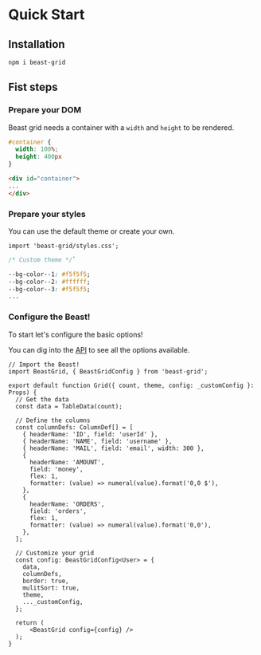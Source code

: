 # Quick Start

## Installation

```bash
npm i beast-grid
```


## Fist steps

### Prepare your DOM

Beast grid needs a container with a `width` and `height` to be rendered.

```css
#container {
  width: 100%;
  height: 400px
}
```
```html
<div id="container">
...
</div>
```

### Prepare your styles

You can use the default theme or create your own.

```tsx
import 'beast-grid/styles.css';
```

```css
/* Custom theme */`

--bg-color--1: #f5f5f5;
--bg-color--2: #ffffff;
--bg-color--3: #f5f5f5;
...
```


### Configure the Beast!

To start let's configure the basic options!

You can dig into the [API](apidef) to see all the options available.

```tsx
// Import the Beast!
import BeastGrid, { BeastGridConfig } from 'beast-grid';

export default function Grid({ count, theme, config: _customConfig }: Props) {
  // Get the data
  const data = TableData(count);

  // Define the columns
  const columnDefs: ColumnDef[] = [
    { headerName: 'ID', field: 'userId' },
    { headerName: 'NAME', field: 'username' },
    { headerName: 'MAIL', field: 'email', width: 300 },
    {
      headerName: 'AMOUNT',
      field: 'money',
      flex: 1,
      formatter: (value) => numeral(value).format('0,0 $'),
    },
    {
      headerName: 'ORDERS',
      field: 'orders',
      flex: 1,
      formatter: (value) => numeral(value).format('0,0'),
    },
  ];

  // Customize your grid
  const config: BeastGridConfig<User> = {
    data,
    columnDefs,
    border: true,
    mulitSort: true,
    theme,
    ..._customConfig,
  };

  return (
      <BeastGrid config={config} />
  );
}
```
